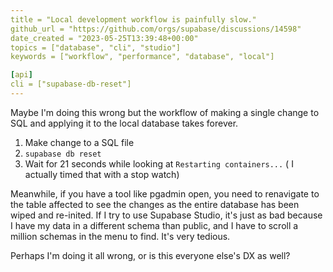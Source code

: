 ```yaml
---
title = "Local development workflow is painfully slow."
github_url = "https://github.com/orgs/supabase/discussions/14598"
date_created = "2023-05-25T13:39:48+00:00"
topics = ["database", "cli", "studio"]
keywords = ["workflow", "performance", "database", "local"]

[api]
cli = ["supabase-db-reset"]
---
```


Maybe I'm doing this wrong but the workflow of making a single change to SQL and applying it to the local database takes forever.

1. Make change to a SQL file
1. `supabase db reset`
1. Wait for 21 seconds while looking at `Restarting containers...` ( I actually timed that with a stop watch)

Meanwhile, if you have a tool like pgadmin open, you need to renavigate to the table affected to see the changes as the entire database has been wiped and re-inited. If I try to use Supabase Studio, it's just as bad because I have my data in a different schema than public, and I have to scroll a million schemas in the menu to find. It's very tedious.

Perhaps I'm doing it all wrong, or is this everyone else's DX as well?
